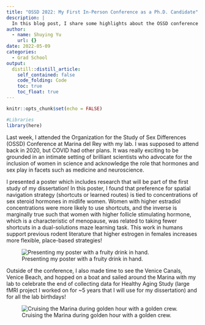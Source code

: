 ```yaml
---
title: "OSSD 2022: My First In-Person Conference as a Ph.D. Candidate"
description: |
  In this blog post, I share some highlights about the OSSD conference that I attended last week with my lab.
author:
  - name: Shuying Yu
    url: {}
date: 2022-05-09
categories:
  - Grad School
output:
  distill::distill_article:
    self_contained: false
    code_folding: Code
    toc: true
    toc_float: true
---
```


```r
knitr::opts_chunk$set(echo = FALSE)

#Libraries
library(here)
```


Last week, I attended the Organization for the Study of Sex Differences (OSSD) Conference at Marina del Rey with my lab. I was supposed to attend back in 2020, but COVID had other plans. It was really exciting to be grounded in an intimate setting of brilliant scientists who advocate for the inclusion of women in science and acknowledge the role that hormones and sex play in facets such as medicine and neuroscience.

I presented a poster which includes research that will be part of the first study of my dissertation! In this poster, I found that preference for spatial navigation strategy (shortcuts or learned routes) is tied to concentrations of sex steroid hormones in midlife women. Women with higher estradiol concentrations were more likely to use shortcuts, and the inverse is marginally true such that women with higher follicle stimulating hormone, which is a characteristic of menopause, was related to taking fewer shortcuts in a dual-solutions maze learning task. This work in humans support previous rodent literature that higher estrogen in females increases more flexible, place-based strategies!


![Presenting my poster with a fruity drink in hand.](yu_poster_ossd.jpg)

Outside of the conference, I also made time to see the Venice Canals, Venice Beach, and hopped on a boat and sailed around the Marina with my lab to celebrate the end of collecting data for Healthy Aging Study (large fMRI project I worked on for ~5 years that I will use for my dissertation) and for all the lab birthdays!

![Cruising the Marina during golden hour with a golden crew.](jacobs_lab_boat_ossd.jpg)



